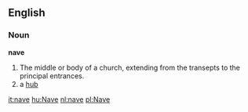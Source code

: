 ==English==

===Noun===

'''nave'''

#The middle or body of a church, extending from the transepts to the principal entrances.
#a [[hub]] <!--as in "bowl the round nave" from Hamlet--->

[[it:nave]]
[[hu:Nave]]
[[nl:nave]]
[[pl:Nave]]